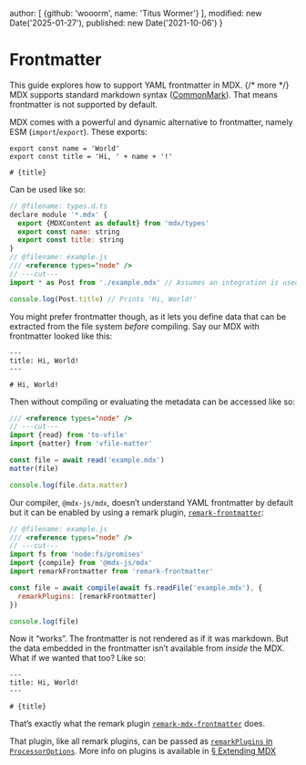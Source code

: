   author: [
    {github: 'wooorm', name: 'Titus Wormer'}
  ],
  modified: new Date('2025-01-27'),
  published: new Date('2021-10-06')
}

# Frontmatter

This guide explores how to support YAML frontmatter in MDX. {/* more */}
MDX supports standard markdown syntax ([CommonMark][]).
That means frontmatter is not supported by default.

MDX comes with a powerful and dynamic alternative to frontmatter, namely ESM
(`import`/`export`).
These exports:

```mdx path="example.mdx"
export const name = 'World'
export const title = 'Hi, ' + name + '!'

# {title}
```

Can be used like so:

```js twoslash path="example.js"
// @filename: types.d.ts
declare module '*.mdx' {
  export {MDXContent as default} from 'mdx/types'
  export const name: string
  export const title: string
}
// @filename: example.js
/// <reference types="node" />
// ---cut---
import * as Post from './example.mdx' // Assumes an integration is used to compile MDX -> JS.

console.log(Post.title) // Prints 'Hi, World!'
```

You might prefer frontmatter though, as it lets you define data that can be
extracted from the file system *before* compiling.
Say our MDX with frontmatter looked like this:

```mdx path="example.mdx"
---
title: Hi, World!
---

# Hi, World!
```

Then without compiling or evaluating the metadata can be accessed like so:

```js twoslash path="example.js"
/// <reference types="node" />
// ---cut---
import {read} from 'to-vfile'
import {matter} from 'vfile-matter'

const file = await read('example.mdx')
matter(file)

console.log(file.data.matter)
```

Our compiler, `@mdx-js/mdx`, doesn’t understand YAML frontmatter by default but
it can be enabled by using a remark plugin,
[`remark-frontmatter`][remark-frontmatter]:

```js twoslash path="example.js"
// @filename: example.js
/// <reference types="node" />
// ---cut---
import fs from 'node:fs/promises'
import {compile} from '@mdx-js/mdx'
import remarkFrontmatter from 'remark-frontmatter'

const file = await compile(await fs.readFile('example.mdx'), {
  remarkPlugins: [remarkFrontmatter]
})

console.log(file)
```

Now it “works”.
The frontmatter is not rendered as if it was markdown.
But the data embedded in the frontmatter isn’t available from *inside* the MDX.
What if we wanted that too?
Like so:

```mdx path="example.mdx"
---
title: Hi, World!
---

# {title}
```

That’s exactly what the remark plugin
[`remark-mdx-frontmatter`][remark-mdx-frontmatter] does.

That plugin, like all remark plugins, can be passed as
[`remarkPlugins` in `ProcessorOptions`][processor-options].
More info on plugins is available in [§ Extending MDX][extend]

[commonmark]: https://spec.commonmark.org/current/

[extend]: /docs/extending-mdx/

[processor-options]: /packages/mdx/#processoroptions

[remark-frontmatter]: https://github.com/remarkjs/remark-frontmatter

[remark-mdx-frontmatter]: https://github.com/remcohaszing/remark-mdx-frontmatter
